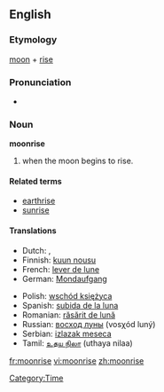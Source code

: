 ==English==

===Etymology===
[[moon]] + [[rise]]

===Pronunciation===
*{{audio|en-us-moonrise.ogg|Audio (US)}}

===Noun===
'''moonrise'''

# when the moon begins to rise.

====Related terms====
*[[earthrise]]
*[[sunrise]]

====Translations====
{{top}}
*Dutch: {{t|nl|maansopgang}}, {{t|nl|maansopkomst}}
*Finnish: [[kuun nousu]]
*French: [[lever de lune]] {{m}}
*German: [[Mondaufgang]] {{m}}
{{mid}}
*Polish: [[wschód księżyca]] {{m}}
*Spanish: [[subida de la luna]] {{f}}
*Romanian: [[răsărit de lună]] {{n}}
*Russian: [[восход луны]] (vosχód luný) {{m}}
*Serbian: [[izlazak meseca]]
*Tamil: [[உதய நிலா]] (uthaya nilaa)
{{bottom}}

[[Category:Time]]

[[fr:moonrise]]
[[vi:moonrise]]
[[zh:moonrise]]